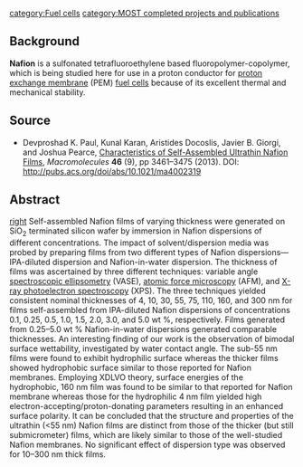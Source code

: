 {{MOST}}
[[category:Fuel cells]]
[[category:MOST completed projects and publications]]

==Background==
'''Nafion''' is a sulfonated tetrafluoroethylene based fluoropolymer-copolymer, which is being studied here for use in a proton conductor for [[proton exchange membrane]] (PEM) [[fuel cells]] because of its excellent thermal and mechanical stability.

==Source==
* Devproshad K. Paul, Kunal Karan, Aristides Docoslis, Javier B. Giorgi, and Joshua Pearce, [http://pubs.acs.org/doi/abs/10.1021/ma4002319 Characteristics of Self-Assembled Ultrathin Nafion Films], ''Macromolecules ''    	 	 	 	'''46''' (9), pp 3461–3475 (2013). DOI: http://pubs.acs.org/doi/abs/10.1021/ma4002319 

==Abstract==
[[image: Nafion.gif|right]] Self-assembled Nafion films of varying thickness were generated on SiO<sub>2</sub> terminated silicon wafer by immersion in Nafion dispersions of different concentrations. The impact of solvent/dispersion media was probed by preparing films from two different types of Nafion dispersions—IPA-diluted dispersion and Nafion-in-water dispersion. The thickness of films was ascertained by three different techniques: variable angle [[spectroscopic ellipsometry]] (VASE), [[atomic force microscopy]] (AFM), and [[X-ray photoelectron spectroscopy]] (XPS). The three techniques yielded consistent nominal thicknesses of 4, 10, 30, 55, 75, 110, 160, and 300 nm for films self-assembled from IPA-diluted Nafion dispersions of concentrations 0.1, 0.25, 0.5, 1.0, 1.5, 2.0, 3.0, and 5.0 wt %, respectively. Films generated from 0.25–5.0 wt % Nafion-in-water dispersions generated comparable thicknesses. An interesting finding of our work is the observation of bimodal surface wettability, investigated by water contact angle. The sub-55 nm films were found to exhibit hydrophilic surface whereas the thicker films showed hydrophobic surface similar to those reported for Nafion membranes. Employing XDLVO theory, surface energies of the hydrophobic, 160 nm film was found to be similar to that reported for Nafion membrane whereas those for the hydrophilic 4 nm film yielded high electron-accepting/proton-donating parameters resulting in an enhanced surface polarity. It can be concluded that the structure and properties of the ultrathin (<55 nm) Nafion films are distinct from those of the thicker (but still submicrometer) films, which are likely similar to those of the well-studied Nafion membranes. No significant effect of dispersion type was observed for 10–300 nm thick films.